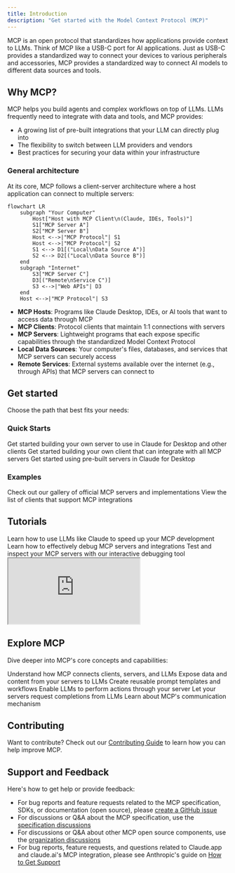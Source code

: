 ```yaml
---
title: Introduction
description: "Get started with the Model Context Protocol (MCP)"
---
```


MCP is an open protocol that standardizes how applications provide context to LLMs. Think of MCP like a USB-C port for AI applications. Just as USB-C provides a standardized way to connect your devices to various peripherals and accessories, MCP provides a standardized way to connect AI models to different data sources and tools.

## Why MCP?

MCP helps you build agents and complex workflows on top of LLMs. LLMs frequently need to integrate with data and tools, and MCP provides:

- A growing list of pre-built integrations that your LLM can directly plug into
- The flexibility to switch between LLM providers and vendors
- Best practices for securing your data within your infrastructure

### General architecture

At its core, MCP follows a client-server architecture where a host application can connect to multiple servers:

```mermaid
flowchart LR
    subgraph "Your Computer"
        Host["Host with MCP Client\n(Claude, IDEs, Tools)"]
        S1["MCP Server A"]
        S2["MCP Server B"]
        Host <-->|"MCP Protocol"| S1
        Host <-->|"MCP Protocol"| S2
        S1 <--> D1[("Local\nData Source A")]
        S2 <--> D2[("Local\nData Source B")]
    end
    subgraph "Internet"
        S3["MCP Server C"]
        D3[("Remote\nService C")]
        S3 <-->|"Web APIs"| D3
    end
    Host <-->|"MCP Protocol"| S3
```

- **MCP Hosts**: Programs like Claude Desktop, IDEs, or AI tools that want to access data through MCP
- **MCP Clients**: Protocol clients that maintain 1:1 connections with servers
- **MCP Servers**: Lightweight programs that each expose specific capabilities through the standardized Model Context Protocol
- **Local Data Sources**: Your computer's files, databases, and services that MCP servers can securely access
- **Remote Services**: External systems available over the internet (e.g., through APIs) that MCP servers can connect to

## Get started

Choose the path that best fits your needs:

### Quick Starts

<CardGroup cols={2}>
  <Card title="For Server Developers" icon="bolt" href="/quickstart/server">
    Get started building your own server to use in Claude for Desktop and other
    clients
  </Card>
  <Card title="For Client Developers" icon="bolt" href="/quickstart/client">
    Get started building your own client that can integrate with all MCP servers
  </Card>
  <Card title="For Claude Desktop Users" icon="bolt" href="/quickstart/user">
    Get started using pre-built servers in Claude for Desktop
  </Card>
</CardGroup>

### Examples

<CardGroup cols={2}>
  <Card title="Example Servers" icon="grid" href="/examples">
    Check out our gallery of official MCP servers and implementations
  </Card>
  <Card title="Example Clients" icon="cubes" href="/clients">
    View the list of clients that support MCP integrations
  </Card>
</CardGroup>

## Tutorials

<CardGroup cols={2}>
  <Card
    title="Building MCP with LLMs"
    icon="comments"
    href="/tutorials/building-mcp-with-llms"
  >
    Learn how to use LLMs like Claude to speed up your MCP development
  </Card>
  <Card title="Debugging Guide" icon="bug" href="/docs/tools/debugging">
    Learn how to effectively debug MCP servers and integrations
  </Card>
  <Card
    title="MCP Inspector"
    icon="magnifying-glass"
    href="/docs/tools/inspector"
  >
    Test and inspect your MCP servers with our interactive debugging tool
  </Card>
  <Card
    title="MCP Workshop (Video, 2hr)"
    icon="person-chalkboard"
    href="https://www.youtube.com/watch?v=kQmXtrmQ5Zg"
  >
    <iframe src="https://www.youtube.com/embed/kQmXtrmQ5Zg"> </iframe>
  </Card>
</CardGroup>

## Explore MCP

Dive deeper into MCP's core concepts and capabilities:

<CardGroup cols={2}>
  <Card
    title="Core architecture"
    icon="sitemap"
    href="/docs/concepts/architecture"
  >
    Understand how MCP connects clients, servers, and LLMs
  </Card>
  <Card title="Resources" icon="database" href="/docs/concepts/resources">
    Expose data and content from your servers to LLMs
  </Card>
  <Card title="Prompts" icon="message" href="/docs/concepts/prompts">
    Create reusable prompt templates and workflows
  </Card>
  <Card title="Tools" icon="wrench" href="/docs/concepts/tools">
    Enable LLMs to perform actions through your server
  </Card>
  <Card title="Sampling" icon="robot" href="/docs/concepts/sampling">
    Let your servers request completions from LLMs
  </Card>
  <Card
    title="Transports"
    icon="network-wired"
    href="/docs/concepts/transports"
  >
    Learn about MCP's communication mechanism
  </Card>
</CardGroup>

## Contributing

Want to contribute? Check out our [Contributing Guide](/development/contributing) to learn how you can help improve MCP.

## Support and Feedback

Here's how to get help or provide feedback:

- For bug reports and feature requests related to the MCP specification, SDKs, or documentation (open source), please [create a GitHub issue](https://github.com/modelcontextprotocol)
- For discussions or Q&A about the MCP specification, use the [specification discussions](https://github.com/modelcontextprotocol/specification/discussions)
- For discussions or Q&A about other MCP open source components, use the [organization discussions](https://github.com/orgs/modelcontextprotocol/discussions)
- For bug reports, feature requests, and questions related to Claude.app and claude.ai's MCP integration, please see Anthropic's guide on [How to Get Support](https://support.anthropic.com/en/articles/9015913-how-to-get-support)
